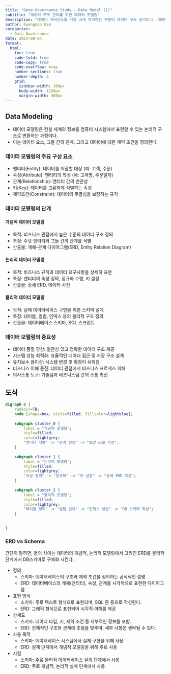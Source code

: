 ```yaml
---
title: "Data Governance Study - Data Model (1)"
subtitle: "데이터 구조 관리를 위한 데이터 모델링"
description: "데이터 거버넌스를 가장 크게 차지하는 부분이 데이터 구조 관리이다. 데이터 구조 관리를 위해 가장 먼저 선행되고 데이터 엔지니어 실무자들이 프로젝트 초기에 공수를 들이는 과정이 Data Modeling이다."
author: Kwangmin Kim
categories:
  - Data Governance
date: 2024-08-04
format: 
  html:
    toc: true  
    code-fold: true
    code-copy: true
    code-overflow: wrap
    number-sections: true
    number-depth: 3
    grid:
      sidebar-width: 200px
      body-width: 1150px
      margin-width: 300px
---
```


## Data Modeling

* 데이터 모델링은 현실 세계의 정보를 컴퓨터 시스템에서 표현할 수 있는 논리적 구조로 변환하는 과정이다. 
* 이는 데이터 요소, 그들 간의 관계, 그리고 데이터에 대한 제약 조건을 정의한다.

### 데이터 모델링의 주요 구성 요소

* 엔티티(Entity): 데이터를 저장할 대상 (예: 고객, 주문)
* 속성(Attribute): 엔티티의 특성 (예: 고객명, 주문일자)
* 관계(Relationship): 엔티티 간의 연관성
* 키(Key): 데이터를 고유하게 식별하는 속성
* 제약조건(Constraint): 데이터의 무결성을 보장하는 규칙

### 데이터 모델링의 단계

#### 개념적 데이터 모델링

* 목적: 비즈니스 관점에서 높은 수준의 데이터 구조 정의
* 특징: 주요 엔티티와 그들 간의 관계를 식별
* 산출물: 개체-관계 다이어그램(ERD, Entity Relation Diagram)

#### 논리적 데이터 모델링

* 목적: 비즈니스 규칙과 데이터 요구사항을 상세히 표현
* 특징: 엔티티의 속성 정의, 정규화 수행, 키 설정
* 산출물: 상세 ERD, 데이터 사전

#### 물리적 데이터 모델링

* 목적: 실제 데이터베이스 구현을 위한 스키마 설계
* 특징: 테이블, 컬럼, 인덱스 등의 물리적 구조 정의
* 산출물: 데이터베이스 스키마, SQL 스크립트

### 데이터 모델링의 중요성

* 데이터 품질 향상: 일관성 있고 정확한 데이터 구조 제공
* 시스템 성능 최적화: 효율적인 데이터 접근 및 저장 구조 설계
* 유지보수 용이성: 시스템 변경 및 확장이 쉬워짐
* 비즈니스 이해 증진: 데이터 관점에서 비즈니스 프로세스 이해
* 의사소통 도구: 기술팀과 비즈니스팀 간의 소통 촉진

## 도식

```dot
digraph G {
    rankdir=TB;
    node [shape=box, style=filled, fillcolor=lightblue];
    
    subgraph cluster_0 {
        label = "개념적 모델링";
        style=filled;
        color=lightgrey;
        "엔티티 식별" -> "관계 정의" -> "초안 ERD 작성";
    }
    
    subgraph cluster_1 {
        label = "논리적 모델링";
        style=filled;
        color=lightgrey;
        "속성 정의" -> "정규화" -> "키 설정" -> "상세 ERD 작성";
    }
    
    subgraph cluster_2 {
        label = "물리적 모델링";
        style=filled;
        color=lightgrey;
        "테이블 정의" -> "컬럼 설계" -> "인덱스 생성" -> "DB 스키마 작성";
    }
    
    
}

```

### ERD vs Schema

간단히 말하면, 둘의 차이는 데이터의 개념적, 논리적 모델링에서 그려진 ERD를 물리적 단계에서 DB스키마로 구체화 시킨다.

* 정의
  * 스키마: 데이터베이스의 구조와 제약 조건을 정의하는 공식적인 설명
  * ERD: 데이터베이스의 개체(엔티티), 속성, 관계를 시각적으로 표현한 다이어그램
* 표현 방식
  * 스키마: 주로 텍스트 형식으로 표현되며, SQL 문 등으로 작성된다.
  * ERD: 그래픽 형식으로 표현되어 시각적 이해를 제공
* 상세도
  * 스키마: 데이터 타입, 키, 제약 조건 등 세부적인 정보를 포함.
  * ERD: 전체적인 구조와 관계에 초점을 맞추며, 세부 사항은 생략될 수 있다.
* 사용 목적
  * 스키마: 데이터베이스 시스템에서 실제 구현을 위해 사용
  * ERD: 설계 단계에서 개념적 모델링을 위해 주로 사용
* 시점
  * 스키마: 주로 물리적 데이터베이스 설계 단계에서 사용
  * ERD: 주로 개념적, 논리적 설계 단계에서 사용
